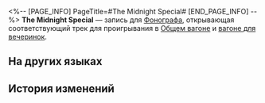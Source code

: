 <%-- [PAGE_INFO]
PageTitle=#The Midnight Special#
[END_PAGE_INFO] --%>
{{Предмет Инфобокс
|id          = 210319
|Изображение = Предмет The Midnight Special.png
|Тип         = Запись
|Инвентарь   = Ценные предметы
|Редкость    = 3
|Эффект      = 
|Описание    = Запись, которую можно воспроизвести на фонографе экспресса. Это может быть случайное приобретение или подарок от кого-то другого. Когда играет музыка, всплывают самые разные воспоминания: улыбки, встречи, прикосновения и волнение битвы. Может быть, поэтому, даже несмотря на стремительный прогресс общества, люди всё ещё собирают записи.<br />Текущая запись содержит трек The Midnight Special.
}}
{{Описание|''Пусть этот полуночный поезд отвезёт меня в страну сладких грёз.''}}
'''The Midnight Special''' — запись для [[Фонограф]]а, открывающая соответствующий трек для проигрывания в [[Общий вагон|Общем вагоне]] и [[Вагон для вечеринок|вагоне для вечеринок]].

==На других языках==
{{На других языках
|en   = "The Midnight Special"
|zhs  = 《午夜特快》
|zht  = 《午夜特快》
|ja   = 『ミッドナイト・エクスプレス』
|ko   = ≪자정 특급≫
|es   = Tren de media noche
|fr   = «&nbsp;The Midnight Special&nbsp;»
|ru   = The Midnight Special
|th   = "The Midnight Special"
|vi   = "Điều Đặc Biệt Lúc Nửa Đêm"
|de   = „Das Mitternachtsspezial“
|id   = "The Midnight Special"
|pt   = The Midnight Special
}}

==История изменений==
{{История изменений|3.5}}